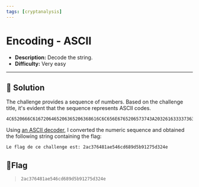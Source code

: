 ---
tags: [cryptanalysis]
---
# Encoding - ASCII

- **Description:** Decode the string.
- **Difficulty:** Very easy

---

## 🔎 Solution
The challenge provides a sequence of numbers.
Based on the challenge title, it's evident that the sequence represents ASCII codes.
```
4C6520666C6167206465206365206368616C6C656E6765206573743A203261633337363438316165353436636436383964356239313237356433323465
```

Using [an ASCII decoder](https://www.dcode.fr/ascii-code), I converted the numeric sequence and obtained the following string containing the flag:
```
Le flag de ce challenge est: 2ac376481ae546cd689d5b91275d324e
```

## 🚩Flag
> `2ac376481ae546cd689d5b91275d324e`

